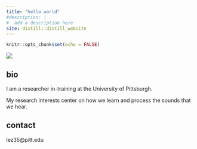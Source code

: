 ```yaml
---
title: "hello world"
#description: |
#  add a description here
site: distill::distill_website
---
```


```r
knitr::opts_chunk$set(echo = FALSE)

```

![](kemar.jpg)

## bio
I am a researcher in-training at the University of Pittsburgh.

My research interests center on how we learn and process the sounds that we hear.


## contact
lez35@pitt.edu